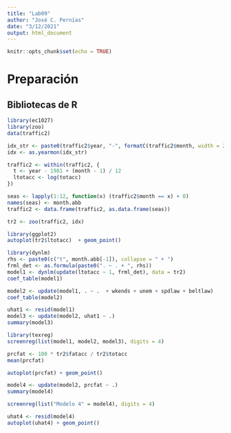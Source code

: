 ```yaml
---
title: "Lab09"
author: "José C. Pernías"
date: "3/12/2021"
output: html_document
---
```


```r
knitr::opts_chunk$set(echo = TRUE)
```

# Preparación

## Bibliotecas de R

```r
library(ec1027)
library(zoo)
data(traffic2)
```


```r
idx_str <- paste0(traffic2$year, "-", formatC(traffic2$month, width = 2, flag = "0"))
idx <- as.yearmon(idx_str)

traffic2 <- within(traffic2, {
  t <- year - 1981 + (month - 1) / 12
  ltotacc <- log(totacc)
})

seas <- lapply(1:12, function(x) (traffic2$month == x) + 0)
names(seas) <- month.abb
traffic2 <- data.frame(traffic2, as.data.frame(seas))

tr2 <- zoo(traffic2, idx)
```

```r
library(ggplot2)
autoplot(tr2$ltotacc)  + geom_point()
```



```r
library(dynlm)
rhs <- paste0(c("t", month.abb[-1]), collapse = " + ")
frml_det <- as.formula(paste0(". ~ . + ", rhs))
model1 <- dynlm(update(ltotacc ~ 1, frml_det), data = tr2)
coef_table(model1)
```

```r
model2 <- update(model1, . ~ .  + wkends + unem + spdlaw + beltlaw)
coef_table(model2)
```

```r
uhat1 <- resid(model1)
model3 <- update(model2, uhat1 ~ .)
summary(model3)
```

```r
library(texreg)
screenreg(list(model1, model2, model3), digits = 4)
```


```r
prcfat <- 100 * tr2$fatacc / tr2$totacc
mean(prcfat)
```

```r
autoplot(prcfat) + geom_point()
```

```r
model4 <- update(model2, prcfat ~ .)
summary(model4)
```
 
```r
screenreg(list("Modelo 4" = model4), digits = 4)
```
 
```r
uhat4 <- resid(model4)
autoplot(uhat4) + geom_point()
```

